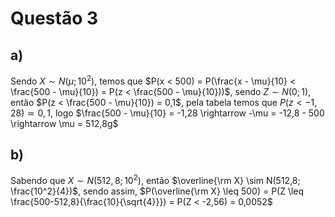 # Questão 3

## a)

Sendo $X \sim N(\mu; 10^2)$, temos que $P(x < 500) = P(\frac{x - \mu}{10} < \frac{500 - \mu}{10}) = P(z < \frac{500 - \mu}{10}))$, sendo $Z \sim N(0;1)$, então $P(z < \frac{500 - \mu}{10}) = 0,1$, pela tabela temos que $P(z < -1,28) \simeq 0,1$, logo $\frac{500 - \mu}{10} = -1,28 \rightarrow -\mu = -12,8 - 500 \rightarrow \mu = 512,8g$

## b)

Sabendo que $X \sim N(512,8; 10^2)$, então $\overline{\rm X} \sim N(512,8; \frac{10^2}{4})$, sendo assim, $P(\overline{\rm X} \leq 500) = P(Z \leq \frac{500-512,8}{\frac{10}{\sqrt{4}}}) = P(Z < -2,56) = 0,0052$